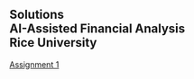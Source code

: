 ## Solutions<br>AI-Assisted Financial Analysis<br>Rice University

[Assignment 1](https://julius.ai/chat?id=c6664255-7598-492f-85e1-8a75eaa8f2f5&name=Retirement+Savings+Plan+Analysis)<br>